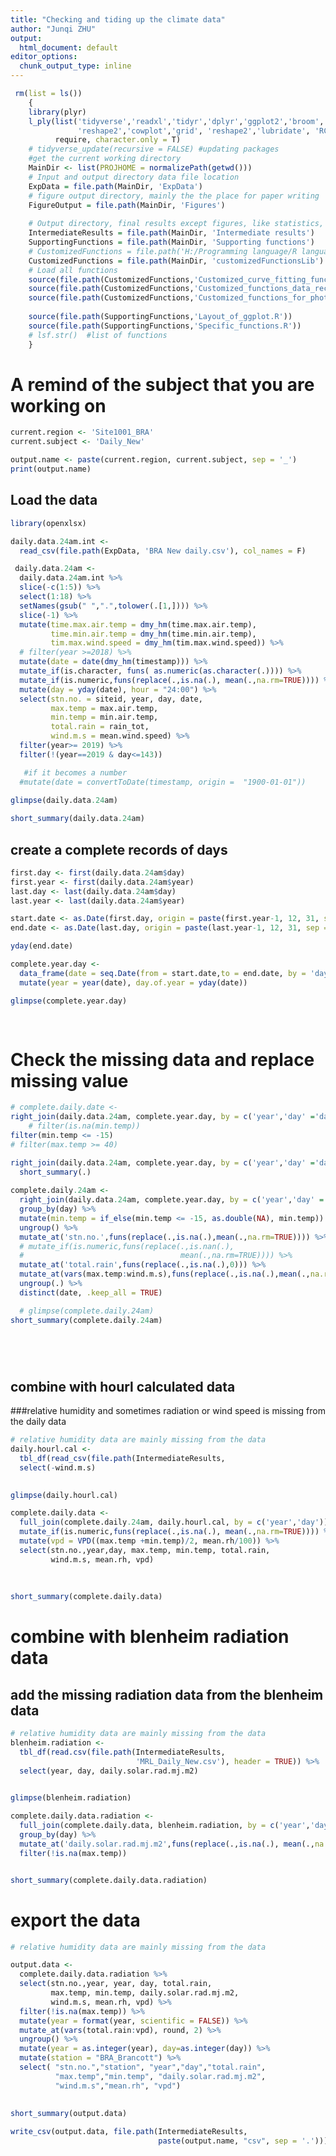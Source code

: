 ---
title: "Checking and tiding up the climate data"
author: "Junqi ZHU"
output:
  html_document: default
editor_options: 
  chunk_output_type: inline
---

```{r, warning=FALSE, echo=FALSE, tidy=TRUE, error=FALSE, message=FALSE}
 rm(list = ls())
    {
    library(plyr)
    l_ply(list('tidyverse','readxl','tidyr','dplyr','ggplot2','broom','ggthemes','plotly','purrr',
               'reshape2','cowplot','grid', 'reshape2','lubridate', 'RColorBrewer', 'datacheck'), 
          require, character.only = T)
    # tidyverse_update(recursive = FALSE) #updating packages
    #get the current working directory
    MainDir <- list(PROJHOME = normalizePath(getwd()))
    # Input and output directory data file location
    ExpData = file.path(MainDir, 'ExpData')
    # figure output directory, mainly the the place for paper writing 
    FigureOutput = file.path(MainDir, 'Figures')
    
    # Output directory, final results except figures, like statistics, and intermediate data set
    IntermediateResults = file.path(MainDir, 'Intermediate results')  
    SupportingFunctions = file.path(MainDir, 'Supporting functions')
    # CustomizedFunctions = file.path('H:/Programming language/R language/Customized function library/')
    CustomizedFunctions = file.path(MainDir, 'customizedFunctionsLib')
    # Load all functions
    source(file.path(CustomizedFunctions,'Customized_curve_fitting_functions.R'))
    source(file.path(CustomizedFunctions,'Customized_functions_data_reconstruction.R'))
    source(file.path(CustomizedFunctions,'Customized_functions_for_photosynthesis.R'))
    
    source(file.path(SupportingFunctions,'Layout_of_ggplot.R'))
    source(file.path(SupportingFunctions,'Specific_functions.R'))
    # lsf.str()  #list of functions
    } 
```

# A remind of the subject that you are working on
```{r}
current.region <- 'Site1001_BRA'
current.subject <- 'Daily_New'

output.name <- paste(current.region, current.subject, sep = '_')
print(output.name)

```

## Load the data
```{r, warning=FALSE, echo=FALSE, error=FALSE, message=FALSE}
library(openxlsx)

daily.data.24am.int <- 
  read_csv(file.path(ExpData, 'BRA New daily.csv'), col_names = F)

 daily.data.24am <- 
  daily.data.24am.int %>% 
  slice(-c(1:5)) %>% 
  select(1:18) %>%
  setNames(gsub(" ",".",tolower(.[1,]))) %>%
  slice(-1) %>%
  mutate(time.max.air.temp = dmy_hm(time.max.air.temp), 
         time.min.air.temp = dmy_hm(time.min.air.temp), 
         tim.max.wind.speed = dmy_hm(tim.max.wind.speed)) %>% 
  # filter(year >=2018) %>% 
  mutate(date = date(dmy_hm(timestamp))) %>% 
  mutate_if(is.character, funs( as.numeric(as.character(.)))) %>% 
  mutate_if(is.numeric,funs(replace(.,is.na(.), mean(.,na.rm=TRUE)))) %>% 
  mutate(day = yday(date), hour = "24:00") %>% 
  select(stn.no. = siteid, year, day, date, 
         max.temp = max.air.temp,
         min.temp = min.air.temp,
         total.rain = rain_tot, 
         wind.m.s = mean.wind.speed) %>% 
  filter(year>= 2019) %>% 
  filter(!(year==2019 & day<=143))

   #if it becomes a number
  #mutate(date = convertToDate(timestamp, origin =  "1900-01-01")) 
  
glimpse(daily.data.24am)

short_summary(daily.data.24am)

```


## create a complete records of days
```{r, warning=FALSE, echo=FALSE, error=FALSE, message=FALSE}
first.day <- first(daily.data.24am$day)
first.year <- first(daily.data.24am$year)
last.day <- last(daily.data.24am$day)
last.year <- last(daily.data.24am$year)

start.date <- as.Date(first.day, origin = paste(first.year-1, 12, 31, sep = '-'))
end.date <- as.Date(last.day, origin = paste(last.year-1, 12, 31, sep = '-'))

yday(end.date)

complete.year.day <- 
  data_frame(date = seq.Date(from = start.date,to = end.date, by = 'day')) %>% 
  mutate(year = year(date), day.of.year = yday(date))

glimpse(complete.year.day)
  
  
```
# Check the missing data and replace missing value
```{r, fig.width=15, fig.height=25,echo=FALSE}
# complete.daily.date <- 
right_join(daily.data.24am, complete.year.day, by = c('year','day' ='day.of.year')) %>% 
    # filter(is.na(min.temp))
filter(min.temp <= -15)
# filter(max.temp >= 40)

right_join(daily.data.24am, complete.year.day, by = c('year','day' ='day.of.year')) %>% 
  short_summary(.)
  
complete.daily.24am <- 
  right_join(daily.data.24am, complete.year.day, by = c('year','day' ='day.of.year', 'date')) %>% 
  group_by(day) %>% 
  mutate(min.temp = if_else(min.temp <= -15, as.double(NA), min.temp)) %>%
  ungroup() %>% 
  mutate_at('stn.no.',funs(replace(.,is.na(.),mean(.,na.rm=TRUE)))) %>%
  # mutate_if(is.numeric,funs(replace(.,is.nan(.),
  #                                   mean(.,na.rm=TRUE)))) %>% 
  mutate_at('total.rain',funs(replace(.,is.na(.),0))) %>% 
  mutate_at(vars(max.temp:wind.m.s),funs(replace(.,is.na(.),mean(.,na.rm=TRUE))))%>%
  ungroup(.) %>% 
  distinct(date, .keep_all = TRUE)

  # glimpse(complete.daily.24am)
short_summary(complete.daily.24am)



  
```

## combine with hourl calculated data
###relative humidity and sometimes radiation or wind speed is missing from the daily data
```{r, echo=FALSE, error=FALSE, message=FALSE, warning=FALSE}
# relative humidity data are mainly missing from the data
daily.hourl.cal <- 
  tbl_df(read_csv(file.path(IntermediateResults,                                    'Site1001_BRA_Hourly_New.daily.cal.csv'))) %>% 
  select(-wind.m.s)
  

glimpse(daily.hourl.cal)

complete.daily.data <- 
  full_join(complete.daily.24am, daily.hourl.cal, by = c('year','day')) %>% 
  mutate_if(is.numeric,funs(replace(.,is.na(.), mean(.,na.rm=TRUE)))) %>% 
  mutate(vpd = VPD((max.temp +min.temp)/2, mean.rh/100)) %>% 
  select(stn.no.,year,day, max.temp, min.temp, total.rain, 
         wind.m.s, mean.rh, vpd)  
    
  
    
short_summary(complete.daily.data)  

```


# combine with blenheim radiation data
## add the missing radiation data from the blenheim data
```{r,echo=FALSE, error=FALSE, message=FALSE, warning=FALSE}
# relative humidity data are mainly missing from the data
blenheim.radiation <- 
  tbl_df(read.csv(file.path(IntermediateResults, 
                            'MRL_Daily_New.csv'), header = TRUE)) %>% 
  select(year, day, daily.solar.rad.mj.m2)
  

glimpse(blenheim.radiation)

complete.daily.data.radiation <-
  full_join(complete.daily.data, blenheim.radiation, by = c('year','day')) %>% 
  group_by(day) %>% 
  mutate_at('daily.solar.rad.mj.m2',funs(replace(.,is.na(.), mean(.,na.rm=TRUE)))) %>% 
  filter(!is.na(max.temp))


short_summary(complete.daily.data.radiation)  

```

# export the data
```{r, echo=FALSE, error=FALSE, message=FALSE, warning=FALSE}
# relative humidity data are mainly missing from the data

output.data <- 
  complete.daily.data.radiation %>% 
  select(stn.no.,year, year, day, total.rain, 
         max.temp, min.temp, daily.solar.rad.mj.m2,
         wind.m.s, mean.rh, vpd) %>% 
  filter(!is.na(max.temp)) %>% 
  mutate(year = format(year, scientific = FALSE)) %>% 
  mutate_at(vars(total.rain:vpd), round, 2) %>% 
  ungroup() %>% 
  mutate(year = as.integer(year), day=as.integer(day)) %>% 
  mutate(station = "BRA_Brancott") %>% 
  select( "stn.no.","station", "year","day","total.rain",
          "max.temp","min.temp", "daily.solar.rad.mj.m2", 
          "wind.m.s","mean.rh", "vpd")
  
  
short_summary(output.data)

write_csv(output.data, file.path(IntermediateResults, 
                                 paste(output.name, "csv", sep = '.')))

```
















